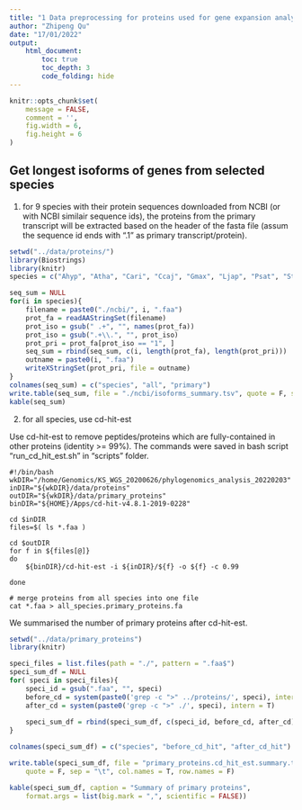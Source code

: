 ```yaml
---
title: "1 Data preprocessing for proteins used for gene expansion analysis"
author: "Zhipeng Qu"
date: "17/01/2022"
output:
    html_document:
        toc: true
        toc_depth: 3
        code_folding: hide
---
```


```r
knitr::opts_chunk$set(
    message = FALSE, 
    comment = '', 
    fig.width = 6, 
    fig.height = 6
)
```

## Get longest isoforms of genes from selected species

1. for 9 species with their protein sequences downloaded from NCBI (or with NCBI similair sequence ids), the proteins from the primary transcript will be extracted based on the header of the fasta file (assum the sequence id ends with ".1" as primary transcript/protein).

```r
setwd("../data/proteins/")
library(Biostrings)
library(knitr)
species = c("Ahyp", "Atha", "Cari", "Ccaj", "Gmax", "Ljap", "Psat", "Stor", "Vrad")

seq_sum = NULL
for(i in species){
    filename = paste0("./ncbi/", i, ".faa")
    prot_fa = readAAStringSet(filename)
    prot_iso = gsub(" .+", "", names(prot_fa))
    prot_iso = gsub(".+\\.", "", prot_iso)
    prot_pri = prot_fa[prot_iso == "1", ]
    seq_sum = rbind(seq_sum, c(i, length(prot_fa), length(prot_pri)))
    outname = paste0(i, ".faa")
    writeXStringSet(prot_pri, file = outname)
}
colnames(seq_sum) = c("species", "all", "primary")
write.table(seq_sum, file = "./ncbi/isoforms_summary.tsv", quote = F, sep = "\t", col.names = F, row.names = T)
kable(seq_sum)
```

2. for all species, use cd-hit-est

Use cd-hit-est to remove peptides/proteins which are fully-contained in other proteins (identity >= 99%). The commands were saved in bash script "run_cd_hit_est.sh" in "scripts" folder.

```
#!/bin/bash
wkDIR="/home/Genomics/KS_WGS_20200626/phylogenomics_analysis_20220203"
inDIR="${wkDIR}/data/proteins"
outDIR="${wkDIR}/data/primary_proteins"
binDIR="${HOME}/Apps/cd-hit-v4.8.1-2019-0228"

cd $inDIR
files=$( ls *.faa )

cd $outDIR
for f in ${files[@]}
do
    ${binDIR}/cd-hit-est -i ${inDIR}/${f} -o ${f} -c 0.99

done

# merge proteins from all species into one file
cat *.faa > all_species.primary_proteins.fa
```

We summarised the number of primary proteins after cd-hit-est.

```r
setwd("../data/primary_proteins")
library(knitr)

speci_files = list.files(path = "./", pattern = ".faa$")
speci_sum_df = NULL
for( speci in speci_files){
    speci_id = gsub(".faa", "", speci)
    before_cd = system(paste0('grep -c ">" ../proteins/', speci), intern = T)
    after_cd = system(paste0('grep -c ">" ./', speci), intern = T)
    
    speci_sum_df = rbind(speci_sum_df, c(speci_id, before_cd, after_cd))
}

colnames(speci_sum_df) = c("species", "before_cd_hit", "after_cd_hit")

write.table(speci_sum_df, file = "primary_proteins.cd_hit_est.summary.tsv", 
    quote = F, sep = "\t", col.names = T, row.names = F)

kable(speci_sum_df, caption = "Summary of primary proteins", 
    format.args = list(big.mark = ",", scientific = FALSE))
```


